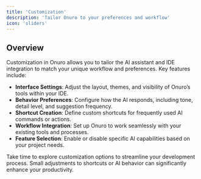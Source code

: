 ```yaml
---
title: 'Customization'
description: 'Tailor Onuro to your preferences and workflow'
icon: 'sliders'
---
```


## Overview

Customization in Onuro allows you to tailor the AI assistant and IDE integration to match your unique workflow and preferences. Key features include:

- **Interface Settings**: Adjust the layout, themes, and visibility of Onuro’s tools within your IDE.
- **Behavior Preferences**: Configure how the AI responds, including tone, detail level, and suggestion frequency.
- **Shortcut Creation**: Define custom shortcuts for frequently used AI commands or actions.
- **Workflow Integration**: Set up Onuro to work seamlessly with your existing tools and processes.
- **Feature Selection**: Enable or disable specific AI capabilities based on your project needs.

<Tip>
Take time to explore customization options to streamline your development process. Small adjustments to shortcuts or AI behavior can significantly enhance your productivity.
</Tip>
